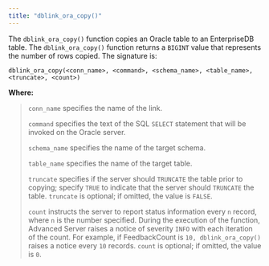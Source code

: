 ```yaml
---
title: "dblink_ora_copy()"
---
```


<div id="dblink_ora_copy" class="registered_link"></div>


The `dblink_ora_copy()` function copies an Oracle table to an EnterpriseDB table. The `dblink_ora_copy()` function returns a `BIGINT` value that represents the number of rows copied. The signature is:

    dblink_ora_copy(<conn_name>, <command>, <schema_name>, <table_name>,
    <truncate>, <count>)

**Where:**

> `conn_name` specifies the name of the link.
>
> `command` specifies the text of the SQL `SELECT` statement that will be invoked on the Oracle server.
>
> `schema_name` specifies the name of the target schema.
>
> `table_name` specifies the name of the target table.
>
> `truncate` specifies if the server should `TRUNCATE` the table prior to copying; specify `TRUE` to indicate that the server should `TRUNCATE` the table. `truncate` is optional; if omitted, the value is `FALSE`.
>
> `count` instructs the server to report status information every `n` record, where `n` is the number specified. During the execution of the function, Advanced Server raises a notice of severity `INFO` with each iteration of the count. For example, if FeedbackCount is `10, dblink_ora_copy()` raises a notice every `10` records. `count` is optional; if omitted, the value is `0`.
